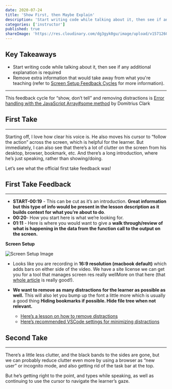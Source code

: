 ```yaml
---
date: 2020-07-24
title: 'Show First, then Maybe Explain'
description: 'Start writing code while talking about it, then see if any additional explanation is required'
categories: ['instructor']
published: true
shareImage: 'https://res.cloudinary.com/dg3gyk0gu/image/upload/v1571260698/og-image-assets/share_image_getting_started.png'
---
```



## Key Takeaways

- Start writing code while talking about it, then see if any additional explanation is required
- Remove extra information that would take away from what you're teaching (refer to [Screen Setup Feedback Cycles](/instructor/instructor-feedback-cycles/screen-setup) for more information).

---

This feedback cycle for “show, don’t tell” and removing distractions is [Error handling with the JavaScript Array#some method](https://egghead.io/lessons/egghead-error-handling-with-the-javascript-array-some-method) by Domitrius Clark

## First Take

<ResponsiveEmbed src="https://egghead.io/lessons/egghead-show-first-then-maybe-explain-1/embed" />

---

Starting off, I love how clear his voice is. He also moves his cursor to “follow the action” across the screen, which is helpful for the learner. But immediately, I can also see that there’s a lot of clutter on the screen from his desktop, browser, bookmark, etc. And there’s a long introduction, where he’s just speaking, rather than showing/doing.

Let’s see what the official first take feedback was!

## First Take Feedback

<ResponsiveEmbed src="https://egghead.io/lessons/egghead-show-first-then-maybe-explain-2/embed" />

---

- **START-00:19** - This can be cut as it’s an introduction. **Great information but this type of info would be present in the lesson description as it builds context for what you’re about to do**.
- **00:20**- How you start here is what we’re looking for.
- **01:11** - Here is where you would want to give a **walk through/review of what is happening in the data from the function call to the output on the screen.**

**Screen Setup**

![Screen Setup Image](./images/screen-setup.png)

- Looks like you are recording in **16:9 resolution (macbook default)** which adds bars on either side of the video. We have a site license we can get you for a tool that manages screen res really wellMore on that here (that [whole article](https://howtoegghead.com/instructor/screencasting/screen-setup/#access-hidpi-mode-on-macos) is really good!).

- **We want to remove as many distractions for the learner as possible as well.** This will also let you bump up the font a little more which is usually a good thing **Hiding bookmarks if possible. Hide file tree when not relevant.**
    - [Here’s a lesson on how to remove distractions](https://egghead.io/lessons/tools-remove-distractions)
    - [Here’s recommended VSCode settings for minimizing distractions](https://howtoegghead.com/instructor/screencasting/vscode/)

## Second Take

<ResponsiveEmbed src="https://egghead.io/lessons/egghead-show-first-then-maybe-explain-3/embed" />

---

There’s a little less clutter, and the black bands to the sides are gone, but we can probably reduce clutter even more by using a browser as “new user” or incognito mode, and also getting rid of the task bar at the top. 

But he’s getting right to the point, and types while speaking, as well as continuing to use the cursor to navigate the learner’s gaze.